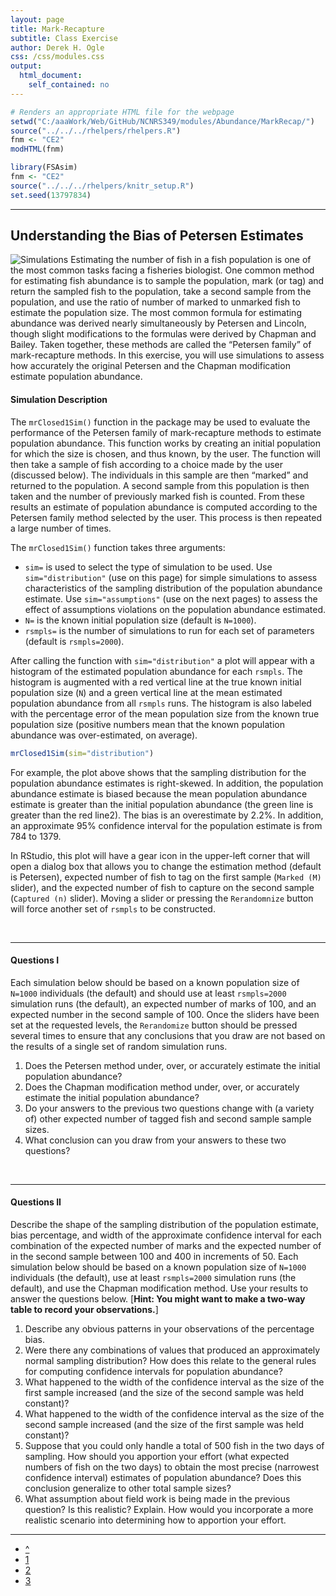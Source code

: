 ```yaml
---
layout: page
title: Mark-Recapture
subtitle: Class Exercise
author: Derek H. Ogle
css: /css/modules.css
output:
  html_document:
    self_contained: no
---
```


```r
# Renders an appropriate HTML file for the webpage
setwd("C:/aaaWork/Web/GitHub/NCNRS349/modules/Abundance/MarkRecap/")
source("../../../rhelpers/rhelpers.R")
fnm <- "CE2"
modHTML(fnm)
```

```r
library(FSAsim)
fnm <- "CE2"
source("../../../rhelpers/knitr_setup.R")
set.seed(13797834)
```

----

## Understanding the Bias of Petersen Estimates
<img src="../../../imgs/computer-1.jpg" alt="Simulations" class="img-right">
Estimating the number of fish in a fish population is one of the most common tasks facing a fisheries biologist.  One common method for estimating fish abundance is to sample the population, mark (or tag) and return the sampled fish to the population, take a second sample from the population, and use the ratio of number of marked to unmarked fish to estimate the population size.  The most common formula for estimating abundance was derived nearly simultaneously by Petersen and Lincoln, though slight modifications to the formulas were derived by Chapman and Bailey.  Taken together, these methods are called the "Petersen family" of mark-recapture methods.  In this exercise, you will use simulations to assess how accurately the original Petersen and the Chapman modification estimate population abundance.

#### Simulation Description

The `mrClosed1Sim()` function in the \R{FSAsims} package may be used to evaluate the performance of the Petersen family of mark-recapture methods to estimate population abundance.  This function works by creating an initial population for which the size is chosen, and thus known, by the user.  The function will then take a sample of fish according to a choice made by the user (discussed below).  The individuals in this sample are then "marked" and returned to the population.  A second sample from this population is then taken and the number of previously marked fish is counted.  From these results an estimate of population abundance is computed according to the Petersen family method selected by the user.  This process is then repeated a large number of times.

The `mrClosed1Sim()` function takes three arguments:

* `sim=` is used to select the type of simulation to be used.  Use `sim="distribution"` (use on this page) for simple simulations to assess characteristics of the sampling distribution of the population abundance estimate.  Use `sim="assumptions"` (use on the next pages) to assess the effect of assumptions violations on the population abundance estimated.
* `N=` is the known initial population size (default is `N=1000`).
* `rsmpls=` is the number of simulations to run for each set of parameters (default is `rsmpls=2000`).

After calling the function with `sim="distribution"` a plot will appear with a histogram of the estimated population abundance for each `rsmpls`.  The histogram is augmented with a red vertical line at the true known initial population size (`N`) and a green vertical line at the mean estimated population abundance from all `rsmpls` runs.  The histogram is also labeled with the percentage error of the mean population size from the known true population size (positive numbers mean that the known population abundance was over-estimated, on average).

```r
mrClosed1Sim(sim="distribution")
```

For example, the plot above shows that the sampling distribution for the population abundance estimates is right-skewed.  In addition, the population abundance estimate is biased because the mean population abundance estimate is greater than the initial population abundance (the green line is greater than the red line2).  The bias is an overestimate by 2.2%.  In addition, an approximate 95% confidence interval for the population estimate is from 784 to 1379.

In RStudio, this plot will have a gear icon in the upper-left corner that will open a dialog box that allows you to change the estimation method (default is Petersen), expected number of fish to tag on the first sample (`Marked (M)` slider), and the expected number of fish to capture on the second sample (`Captured (n)` slider).  Moving a slider or pressing the `Rerandomnize` button will force another set of `rsmpls` to be constructed.

\ 

----

#### Questions I

Each simulation below should be based on a known population size of `N=1000` individuals (the default) and should use at least `rsmpls=2000` simulation runs (the default), an expected number of marks of 100, and an expected number in the second sample of 100.  Once the sliders have been set at the requested levels, the `Rerandomize` button should be pressed several times to ensure that any conclusions that you draw are not based on the results of a single set of random simulation runs.

1. Does the Petersen method under, over, or accurately estimate the initial population abundance?
1. Does the Chapman modification method under, over, or accurately estimate the initial population abundance?
1. Do your answers to the previous two questions change with (a variety of) other expected number of tagged fish and second sample sample sizes.
1. What conclusion can you draw from your answers to these two questions?

\ 

----

#### Questions II

Describe the shape of the sampling distribution of the population estimate, bias percentage, and width of the approximate confidence interval for each combination of the expected number of marks and the expected number of in the second sample between 100 and 400 in increments of 50.  Each simulation below should be based on a known population size of `N=1000` individuals (the default), use at least `rsmpls=2000` simulation runs (the default), and use the Chapman modification method.  Use your results to answer the questions below.  [**Hint: You might want to make a two-way table to record your observations.**]

1. Describe any obvious patterns in your observations of the percentage bias.
1. Were there any combinations of values that produced an approximately normal sampling distribution?  How does this relate to the general rules for computing confidence intervals for population abundance?
1. What happened to the width of the confidence interval as the size of the first sample increased (and the size of the second sample was held constant)?
1. What happened to the width of the confidence interval as the size of the second sample increased (and the size of the first sample was held constant)?
1. Suppose that you could only handle a total of 500 fish in the two days of sampling.  How should you apportion your effort (what expected numbers of fish on the two days) to obtain the most precise (narrowest confidence interval) estimates of population abundance?  Does this conclusion generalize to other total sample sizes?
1. What assumption about field work is being made in the previous question?  Is this realistic?  Explain.  How would you incorporate a more realistic scenario into determining how to apportion your effort.

----

<div class="text-center">
<ul class="pagination pagination-lg">
  <li><a href="index.html">^</a></li>
  <li class="active"><a href="#">1</a></li>
  <li><a href="CE2b.html">2</a></li>
  <li><a href="CE2c.html">3</a></li>
</ul>
